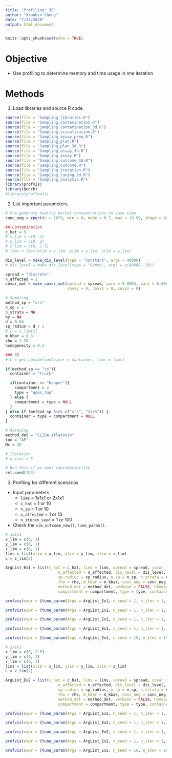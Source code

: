 ```yaml
---
title: 'Profiling: 3D'
author: "Xianbin Cheng"
date: "7/22/2020"
output: html_document
---
```


```r
knitr::opts_chunk$set(echo = TRUE)
```

# Objective

  * Use profiling to determine memory and time usage in one iteration
  
# Methods

1. Load libraries and source R code.

```r
source(file = "Sampling_libraries.R")
source(file = "Sampling_contamination.R")
source(file = "Sampling_contamination_3d.R")
source(file = "Sampling_visualization.R")
source(file = "Sampling_assay_prep.R")
source(file = "Sampling_plan.R")
source(file = "Sampling_plan_3d.R")
source(file = "Sampling_assay_3d.R")
source(file = "Sampling_assay.R")
source(file = "Sampling_outcome_3d.R")
source(file = "Sampling_outcome.R")
source(file = "Sampling_iteration.R")
source(file = "Sampling_tuning_3d.R")
source(file = "Sampling_analysis.R")
library(profvis)
library(bench)
#library(proftools)
```

2. List important parameters.
        
```r
# Pre-generate healthy kernel concentrations to save time
conc_neg = rpert(n = 10^6, min = 0, mode = 0.7, max = 19.99, shape = 80)
```

```r
## Contamination
c_hat = 5
# x_lim = c(0, 3)
# y_lim = c(0, 2)
# z_lim = c(0, 1.5)
# lims = list(xlim = x_lim, ylim = y_lim, zlim = z_lim)

dis_level = make_dis_level(type = "constant", args = 40000)
# dis_level = make_dis_level(type = "Gamma", args = c(40000, 20))

spread = "discrete"
n_affected = 1
covar_mat = make_covar_mat(spread = spread, varx = 0.0004, vary = 0.0004, varz = 0.0004, 
                           covxy = 0, covxz = 0, covyz = 0)

# Sampling
method_sp = "srs"
n_sp = 1
n_strata = NA
by = NA
d = 0.04
sp_radius = d / 2
# L = z_lim[2]
m_kbar = 0.3 
rho = 1.28
homogeneity = 0.1

### SS
# L = get_Lprobe(container = container, lims = lims)

if(method_sp == "ss"){
  container = "truck"

  if(container == "hopper"){
    compartment = 2
    type = "open_top"
  } else {
    compartment = type = NULL
  }
} else if (method_sp %in% c("srs", "strs")) {
  container = type = compartment = NULL
}

# Assaying
method_det = "ELISA aflatoxin"
tox = "AF"
Mc = 20

# Iteration
# n_iter = 5
```

```r
# Run this if we want reproducibility
set.seed(123)
```

3. Profiling for different scenarios

  * Input parameters
    + `lims` = 1x1x1 or 2x1x1
    + `c_hat` = 1 or 10
    + `n_sp` = 1 or 10
    + `n_affected` = 1 or 10
    + `n_iter`x`n_seed` = 1 or 100
     
  * Check the `sim_outcome_new()`, `tune_param()`.

```r
# 1x1x1
x_lim = c(0, 1)
y_lim = c(0, 1)
z_lim = c(0, 1)
lims = list(xlim = x_lim, ylim = y_lim, zlim = z_lim)
L = z_lim[2]

ArgList_Ex1 = list(c_hat = c_hat, lims = lims, spread = spread, covar_mat = covar_mat,
                       n_affected = n_affected, dis_level = dis_level, method_sp = method_sp, 
                       sp_radius = sp_radius, n_sp = n_sp, n_strata = n_strata, by = by, L = L, 
                       rho = rho, m_kbar = m_kbar, conc_neg = conc_neg, tox = tox, Mc = Mc, 
                       method_det = method_det, verbose = FALSE, homogeneity = homogeneity, 
                       compartment = compartment, type = type, container = container)

profvis(expr = {tune_param(Args = ArgList_Ex1, n_seed = 1, n_iter = 1, param = "c_hat", val = 5)})

profvis(expr = {tune_param(Args = ArgList_Ex1, n_seed = 1, n_iter = 1, param = "c_hat", val = 50)})

profvis(expr = {tune_param(Args = ArgList_Ex1, n_seed = 1, n_iter = 1, param = "n_sp", val = 10)})

profvis(expr = {tune_param(Args = ArgList_Ex1, n_seed = 1, n_iter = 1, param = "n_affected", val = 10)})

profvis(expr = {tune_param(Args = ArgList_Ex1, n_seed = 10, n_iter = 10, param = "c_hat", val = 5)})
```

```r
# 2x1x1
x_lim = c(0, 2.5)
y_lim = c(0, 2)
z_lim = c(0, 2)
lims = list(xlim = x_lim, ylim = y_lim, zlim = z_lim)
L = z_lim[2]

ArgList_Ex2 = list(c_hat = c_hat, lims = lims, spread = spread, covar_mat = covar_mat,
                       n_affected = n_affected, dis_level = dis_level, method_sp = method_sp, 
                       sp_radius = sp_radius, n_sp = n_sp, n_strata = n_strata, by = by, L = L, 
                       rho = rho, m_kbar = m_kbar, conc_neg = conc_neg, tox = tox, Mc = Mc, 
                       method_det = method_det, verbose = FALSE, homogeneity = homogeneity, 
                       compartment = compartment, type = type, container = container)

profvis(expr = {tune_param(Args = ArgList_Ex2, n_seed = 1, n_iter = 1, param = "c_hat", val = 5)})

profvis(expr = {tune_param(Args = ArgList_Ex2, n_seed = 1, n_iter = 1, param = "c_hat", val = 50)})

profvis(expr = {tune_param(Args = ArgList_Ex2, n_seed = 1, n_iter = 1, param = "n_sp", val = 10)})

profvis(expr = {tune_param(Args = ArgList_Ex2, n_seed = 1, n_iter = 1, param = "n_affected", val = 10)})

profvis(expr = {tune_param(Args = ArgList_Ex2, n_seed = 10, n_iter = 10, param = "c_hat", val = 5)})
```